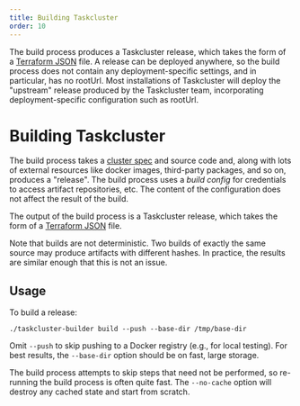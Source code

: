 ```yaml
---
title: Building Taskcluster
order: 10
---
```


The build process produces a Taskcluster release, which takes the form of a [Terraform JSON](./terraform-json.mdx) file.
A release can be deployed anywhere, so the build process does not contain any deployment-specific settings, and in particular, has no rootUrl.
Most installations of Taskcluster will deploy the "upstream" release produced by the Taskcluster team, incorporating deployment-specific configuration such as rootUrl.

# Building Taskcluster

The build process takes a [cluster spec](./cluster-spec.mdx) and source code and, along with lots of external resources like docker images, third-party packages, and so on, produces a "release".
The build process uses a *build config* for credentials to access artifact repositories, etc.
The content of the configuration does not affect the result of the build.

The output of the build process is a Taskcluster release, which takes the form of a [Terraform JSON](./terraform-json.mdx) file.

Note that builds are not deterministic.
Two builds of exactly the same source may produce artifacts with different hashes.
In practice, the results are similar enough that this is not an issue.

## Usage

To build a release:

```
./taskcluster-builder build --push --base-dir /tmp/base-dir
```

Omit `--push` to skip pushing to a Docker registry (e.g., for local testing).
For best results, the `--base-dir` option should be on fast, large storage.

The build process attempts to skip steps that need not be performed, so re-running the build process is often quite fast.
The `--no-cache` option will destroy any cached state and start from scratch.
